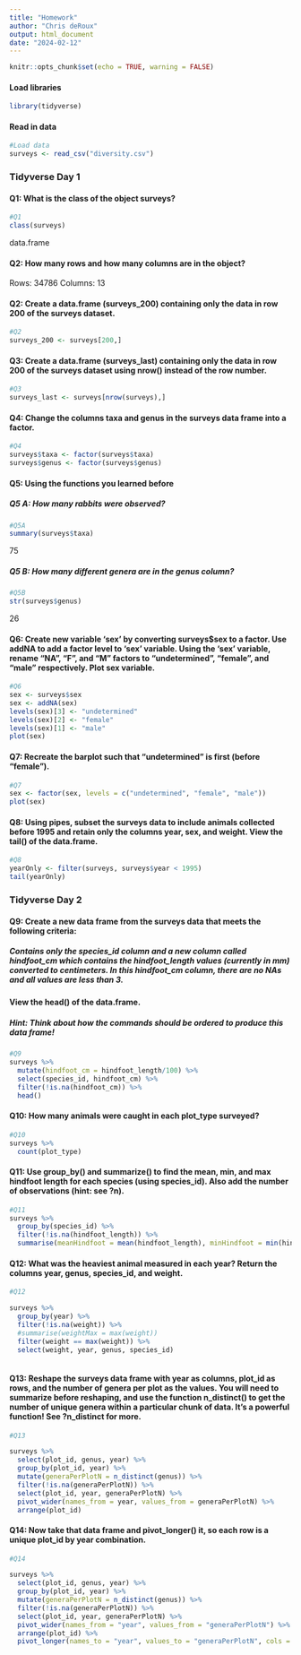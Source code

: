 ```yaml
---
title: "Homework"
author: "Chris deRoux"
output: html_document
date: "2024-02-12"
---
```


```r
knitr::opts_chunk$set(echo = TRUE, warning = FALSE)
```

#### Load libraries

```r
library(tidyverse)
```

#### Read in data 

```r
#Load data
surveys <- read_csv("diversity.csv")
```

### Tidyverse Day 1

#### Q1: What is the class of the object surveys? 

```r
#Q1
class(surveys)
```
data.frame

#### Q2: How many rows and how many columns are in the object?

Rows: 34786
Columns: 13

#### Q2: Create a data.frame (surveys_200) containing only the data in row 200 of the surveys dataset.

```r
#Q2
surveys_200 <- surveys[200,]

```

#### Q3: Create a data.frame (surveys_last) containing only the data in row 200 of the surveys dataset using nrow() instead of the row number. 

```r
#Q3
surveys_last <- surveys[nrow(surveys),]

```

#### Q4: Change the columns taxa and genus in the surveys data frame into a factor.

```r
#Q4
surveys$taxa <- factor(surveys$taxa)
surveys$genus <- factor(surveys$genus)

```

#### Q5: Using the functions you learned before

##### Q5 A: How many rabbits were observed? 

```r
#Q5A
summary(surveys$taxa)

```
75

##### Q5 B: How many different genera are in the genus column?

```r
#Q5B
str(surveys$genus)

```
26

#### Q6: Create new variable 'sex' by converting surveys$sex to a factor. Use addNA to add a factor level to 'sex' variable. Using the 'sex' variable, rename "NA", "F", and "M" factors to "undetermined", "female", and "male" respectively. Plot sex variable. 

```r
#Q6
sex <- surveys$sex
sex <- addNA(sex)
levels(sex)[3] <- "undetermined"
levels(sex)[2] <- "female"
levels(sex)[1] <- "male"
plot(sex)
```

#### Q7: Recreate the barplot such that "undetermined" is first (before "female").

```r
#Q7
sex <- factor(sex, levels = c("undetermined", "female", "male"))
plot(sex)

```

#### Q8: Using pipes, subset the surveys data to include animals collected before 1995 and retain only the columns year, sex, and weight. View the tail() of the data.frame.

```r
#Q8
yearOnly <- filter(surveys, surveys$year < 1995)
tail(yearOnly)
```


### Tidyverse Day 2

#### Q9: Create a new data frame from the surveys data that meets the following criteria:

##### Contains only the species_id column and a new column called hindfoot_cm which contains the hindfoot_length values (currently in mm) converted to centimeters. In this hindfoot_cm column, there are no NAs and all values are less than 3.\

#### View the head() of the data.frame. 

##### Hint: Think about how the commands should be ordered to produce this data frame! 

```r
#Q9 
surveys %>%
  mutate(hindfoot_cm = hindfoot_length/100) %>%
  select(species_id, hindfoot_cm) %>%
  filter(!is.na(hindfoot_cm)) %>%
  head()

```

#### Q10: How many animals were caught in each plot_type surveyed?

```r
#Q10
surveys %>%
  count(plot_type)

```

#### Q11: Use group_by() and summarize() to find the mean, min, and max hindfoot length for each species (using species_id). Also add the number of observations (hint: see ?n).

```r
#Q11
surveys %>% 
  group_by(species_id) %>% 
  filter(!is.na(hindfoot_length)) %>%
  summarise(meanHindfoot = mean(hindfoot_length), minHindfoot = min(hindfoot_length), maxHindfoot = max(hindfoot_length), n = n()) 

```

#### Q12: What was the heaviest animal measured in each year? Return the columns year, genus, species_id, and weight.

```r
#Q12

surveys %>% 
  group_by(year) %>% 
  filter(!is.na(weight)) %>%
  #summarise(weightMax = max(weight)) 
  filter(weight == max(weight)) %>% 
  select(weight, year, genus, species_id)
  
```

#### Q13: Reshape the surveys data frame with year as columns, plot_id as rows, and the number of genera per plot as the values. You will need to summarize before reshaping, and use the function n_distinct() to get the number of unique genera within a particular chunk of data. It’s a powerful function! See ?n_distinct for more.

```r
#Q13

surveys %>%
  select(plot_id, genus, year) %>%
  group_by(plot_id, year) %>%
  mutate(generaPerPlotN = n_distinct(genus)) %>% 
  filter(!is.na(generaPerPlotN)) %>%
  select(plot_id, year, generaPerPlotN) %>% 
  pivot_wider(names_from = year, values_from = generaPerPlotN) %>% 
  arrange(plot_id)


```

#### Q14: Now take that data frame and pivot_longer() it, so each row is a unique plot_id by year combination.

```r
#Q14

surveys %>%
  select(plot_id, genus, year) %>%
  group_by(plot_id, year) %>%
  mutate(generaPerPlotN = n_distinct(genus)) %>% 
  filter(!is.na(generaPerPlotN)) %>%
  select(plot_id, year, generaPerPlotN) %>% 
  pivot_wider(names_from = "year", values_from = "generaPerPlotN") %>% 
  arrange(plot_id) %>% 
  pivot_longer(names_to = "year", values_to = "generaPerPlotN", cols = -plot_id)

```





